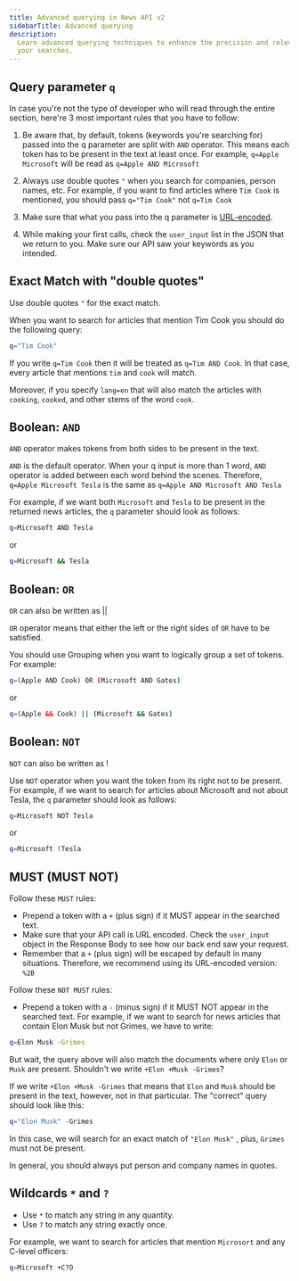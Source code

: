 ```yaml
---
title: Advanced querying in News API v2
sidebarTitle: Advanced querying
description:
  Learn advanced querying techniques to enhance the precision and relevance of
  your searches.
---
```


## Query parameter `q`

In case you're not the type of developer who will read through the entire
section, here're 3 most important rules that you have to follow:

1. Be aware that, by default, tokens (keywords you're searching for) passed into
   the q parameter are split with `AND` operator. This means each token has to
   be present in the text at least once. For example, `q=Apple Microsoft` will
   be read as `q=Apple AND Microsoft`

2. Always use double quotes `"` when you search for companies, person names,
   etc. For example, if you want to find articles where `Tim Cook` is mentioned,
   you should pass `q="Tim Cook"` not `q=Tim Cook`

3. Make sure that what you pass into the q parameter is
   [URL-encoded](https://en.wikipedia.org/wiki/Percent-encoding).

4. While making your first calls, check the `user_input` list in the JSON that
   we return to you. Make sure our API saw your keywords as you intended.

## Exact Match with "double quotes"

Use double quotes `"` for the exact match.

When you want to search for articles that mention Tim Cook you should do the
following query:

```bash
q="Tim Cook"
```

If you write `q=Tim Cook` then it will be treated as `q=Tim AND Cook`. In that
case, every article that mentions `tim` and `cook` will match.

Moreover, if you specify `lang=en` that will also match the articles with
`cooking`, `cooked`, and other stems of the word `cook`.

## Boolean: `AND`

`AND` operator makes tokens from both sides to be present in the text.

`AND` is the default operator. When your q input is more than 1 word, `AND`
operator is added between each word behind the scenes. Therefore,
`q=Apple Microsoft Tesla` is the same as `q=Apple AND Microsoft AND Tesla`

For example, if we want both `Microsoft` and `Tesla` to be present in the
returned news articles, the `q` parameter should look as follows:

```bash
q=Microsoft AND Tesla
```

or

```bash
q=Microsoft && Tesla
```

## Boolean: `OR`

`OR` can also be written as ||

`OR` operator means that either the left or the right sides of `OR` have to be
satisfied.

You should use Grouping when you want to logically group a set of tokens. For
example:

```bash
q=(Apple AND Cook) OR (Microsoft AND Gates)
```

or

```bash
q=(Apple && Cook) || (Microsoft && Gates)
```

## Boolean: `NOT`

`NOT` can also be written as !

Use `NOT` operator when you want the token from its right not to be present. For
example, if we want to search for articles about Microsoft and not about Tesla,
the `q` parameter should look as follows:

```bash
q=Microsoft NOT Tesla
```

or

```bash
q=Microsoft !Tesla
```

## MUST (MUST NOT)

Follow these `MUST` rules:

- Prepend a token with a `+` (plus sign) if it MUST appear in the searched text.
- Make sure that your API call is URL encoded. Check the `user_input` object in
  the Response Body to see how our back end saw your request.
- Remember that a `+` (plus sign) will be escaped by default in many situations.
  Therefore, we recommend using its URL-encoded version: `%2B`

Follow these `NOT MUST` rules:

- Prepend a token with a `-` (minus sign) if it MUST NOT appear in the searched
  text. For example, if we want to search for news articles that contain Elon
  Musk but not Grimes, we have to write:

```bash
q=Elon Musk -Grimes
```

But wait, the query above will also match the documents where only `Elon` or
`Musk` are present. Shouldn't we write `+Elon +Musk -Grimes`?

If we write `+Elon +Musk -Grimes` that means that `Elon` and `Musk` should be
present in the text, however, not in that particular. The "correct" query should
look like this:

```bash
q="Elon Musk" -Grimes
```

In this case, we will search for an exact match of `"Elon Musk"` , plus,
`Grimes` must not be present.

<Note>
  In general, you should always put person and company names in quotes.
</Note>

## Wildcards `*` and `?`

- Use `*` to match any string in any quantity.
- Use `?` to match any string exactly once.

For example, we want to search for articles that mention `Microsort` and any
C-level officers:

```bash
q=Microsoft +C?O
```
